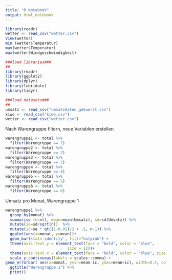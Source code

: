 ```yaml
---
title: "R Notebook"
output: html_notebook
---
```


```r
library(readr)
wetter <- read_csv("wetter.csv")
View(wetter)
min (wetter$Temperatur)
max(wetter$Temperatur)
max(wetter$Windgeschwindigkeit)


```

```r
###load libraries###
##
library(readr)
library(ggplot2)
library(dplyr)
library(lubridate)
library(tidyr)

###load datasets###
##
umsatz <- read_csv("umsatzdaten_gekuerzt.csv")
kiwo <- read_csv("kiwo.csv") 
wetter <- read_csv("wetter.csv")
```


Nach Warengruppe filtern, neue Variablen erstellen
```r
warengruppe1 <- total %>%
  filter(Warengruppe == 1)
warengruppe2 <- total %>%
  filter(Warengruppe == 2)
warengruppe3 <- total %>%
  filter(Warengruppe == 3)
warengruppe4 <- total %>%
  filter(Warengruppe == 4)
warengruppe5 <- total %>%
  filter(Warengruppe == 5)
warengruppe6 <- total %>%
  filter(Warengruppe == 6)
```

Umsatz pro Monat, Warengruppe 1
```r
warengruppe1 %>% 
  group_by(monat) %>%
  summarise (n=n(), mean=mean(Umsatz), sd=sd(Umsatz)) %>%
  mutate(se=sd/sqrt(n))  %>%
  mutate(ic=se * qt((1-0.05)/2 + .5, n-1)) %>%
  ggplot(aes(x=monat, y=mean))+
  geom_bar(stat='identity', fill="hotpink") +
  theme(axis.text.y = element_text(face = "bold", color = "blue", 
                           size = 12))+
  theme(axis.text.x = element_text(face = "bold", color = "blue", size = 6)) + 
  scale_y_continuous(labels = scales::comma) +
geom_errorbar( aes(x=monat, ymin=mean-ic, ymax=mean+ic), width=0.4, colour="blue", alpha=0.9, size=1.5) +
  ggtitle("Warengruppe 1") %>%
  print()
```


